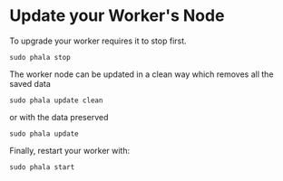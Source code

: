 # Update your Worker's Node

To upgrade your worker requires it to stop first.

```
sudo phala stop
```

The worker node can be updated in a clean way which removes all the saved data

```
sudo phala update clean
```

or with the data preserved

```
sudo phala update
```

Finally, restart your worker with:

```
sudo phala start
```

